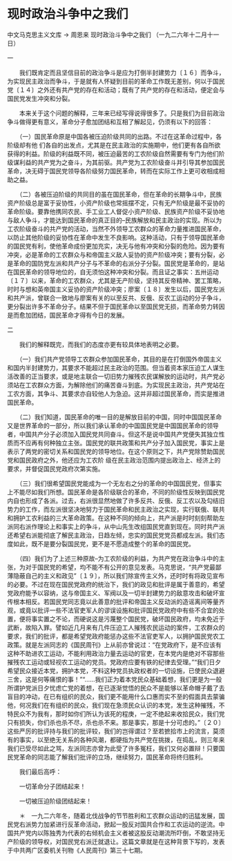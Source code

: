 # 现时政治斗争中之我们

中文马克思主义文库 -> 周恩来
现时政治斗争中之我们
（一九二六年十二月十一日）


一
 
　　我们既肯定而且坚信目前的政治争斗是应为打倒半封建势力〔１６〕而争斗，为实现民主政治而争斗，于是就有人怀疑到目前的革命工作既无差别，何以于国民党〔１４〕之外还有共产党的存在和活动；既有了共产党的存在和活动，便定会与国民党发生冲突和分裂。

　　本来关于这个问题的解释，三年来已经写得说得很多了。只是我们为目前政治争斗做得更有意义，革命分子愈加团结和互相了解起见，仍须有以下的回答：

　　（一）国民革命原是中国各被压迫阶级共同的出路。不过在这革命过程中，各阶级却有他 们各自的出发点，尤其是在民主政治的实施期中，他们更有各自所欲获得的利益。阶级的利益既不同，被压迫最苦的工农阶级自然需要有专门为他们阶级谋利益的共产党为之奋斗，为其前驱。共产党为工农阶级奋斗并引导其参加国民革命，决无碍于国民党领导各阶级努力国民革命，转而在实际工作上更可收相成相助之益。

　　（二）各被压迫阶级的共同目的虽在国民革命，但在革命的长期争斗中，民族资产阶级总是富于妥协性，小资产阶级也常摇摆不定，只有无产阶级是最不妥协的革命阶级。要靠他携同农民、手工业工人督促小资产阶级、民族资产阶级不妥协地与敌人争斗，才能达到国民革命的真正目的--民族解放和民主政治的实现。所以为工农阶级奋斗的共产党的活动，当然不外领导工农群众的革命力量推进国民革命，以防止其他阶级的妥协性在革命中发生不良影响。这种活动，只有于领导国民革命的国民党有利，使他革命成份更加充实，决无与他有冲突和分裂的危险。因为要有冲突，必是革命的工农群众与和帝国主义敌人妥协的资产阶级冲突；要有分裂，必是革命的国防党左派和共产分子与不革命的右派分子分裂。国民党是革命的，是站在国民革命的领导地位的，自无须怕这种冲突和分裂。而且证之事实：五卅运动〔１７〕以来，革命的工农群众，尤其是无产阶级，坚持其反帝精神、罢工策略，时时与想和英帝国主义妥协的资产阶级冲突；廖案〔１８〕发生以后，国民党左派和共产派，曾联合一致地与廖案有关的以至反共、反俄、反农工运动的分子争斗，更分裂出许多不革命分子。结果不但于国民革命以至国民党无损，而革命势力转因是而愈加团结，国民革命才得有今日的发展。

二

　　我们的解释既完，而我们的态度亦更有较具体地表明之必要。

　　（一）我们共产党领导工农群众参加国民革命，其目的是在打倒国外帝国主义和国内半封建势力，其要求不能超过民主政治的范围。但当着资本家压迫工人谋生活改善的正当要求，或是地主联合一切旧势力摧残农民谋解放的运动时，共产党必须站在工农群众方面，为解除他们的痛苦奋斗到底。为实现民主政治，共产党站在工农方面，其争斗、其要求亦自较他人为急迫。这并非超过国民革命，而实是推进国民革命。

　　（二）我们知道，国民革命的唯一目的是解放目前的中国，同时中国国民革命又是世界革命的一部分，所以我们承认革命的中国国民党是中国国民革命的领导者，中国共产分子必须加入国民党共同奋斗。但这不是说中国共产党便失其独立性质而不应再有何种独立主张。国民党的联共政策和共产分子加入国民党，事实上是表示了两党的密切关系和国民党的领导地位。在这个原则之下，共产党除赞助国民党和国民政府之外，他还应为工农阶 级在民主政治范围内提出政治上、经济上的要求，并督促国民党政府次第实施。

　　（三）我们很希望国民党能成为一个无左右之分的革命的中国国民党，但事实上不能尽如我们所想。国民革命是各阶级联合的革命，不同的阶级性反映到国民党内自也形成了各派。过去，右派很显然地做了许多反共、反俄、反工农以及勾结旧势力的工作，而左派很坚决地努力于国民革命和民主政治之实现，实行联俄、联共和拥护工农利益的三大革命政策。在这种不同的倾向上，共产派是时时刻刻帮助左派同右派作理论上和事实上的争斗，从中山先生改组国民党直到现在。同时共产派还希望右派能彻底了解民主政治，日趋左倾，忠实的国民党党员都成左派。我们态度如此，既不是要分裂国民党，更不是不愿造成整个的革命的国民党。

　　（四）我们为了上述三种原故--为工农阶级的利益，为共产党在政治争斗中的主张，为对于国民党的希望，均不能不有公开的意见发表。马克思说，"共产党最鄙薄隐蔽自己的主义和政见"〔１９〕，所以我们除宣传主义外，还时时有将政见宣布的必要。不过在现在国民党政府的统治下，我们的政见和批评是属于善意的，希望党政府能予以容纳，这与帝国主义、军阀以及一切半封建势力的敌意攻击和破坏宣传根本相反。若国民党同志竟以此善意的批评和帝国主义反动派的造谣离间等量齐观，或竟以批评一些不法官吏军人的谬误设施和批评国民党政府中有些不合宜的处置，便将事实置之不论，而硬说这是污蔑整个国民党，破坏国民政府，均未免近于武断，故陷入罪。譬如近几月来有几件压迫工人摧残农民运动的案件，工农群众的要求，我们的批评，都是希望党政府能惩办这些不法官吏军人，以拥护国民党农工政策。就是左派同志的《国民周刊》上从前亦曾说过："在党政府下，是不应该有这种不助进农工运动，不能利用政治力量去运动的官吏，在本党内是绝对不容那些摧残农工运动或轻视农工运动的党员。党政府应要有铁的纪律去受理。""我们日夕希望民众接近本党，拥护本党，不料这种党员执政权者的一切设施，已使民众退避三舍，这是何等痛恨的事！""......我们正为着本党民众基础着想，我们更是为一般所谓护党派日夕忧虑亡党的着想，在已逐渐觉悟的民众不是能够以革命帽子戴了去盲目的冲动，在已有组织的民众，我们更不能用什么口惠而实不至的假面具去蒙骗他，何况我们在有组织的民众，我们现在急须民众认识的本党，发生这种摧残，不特民众不为我有，那时如你们所认为该死的程庚，一定不绝起来收拾民众，我们党只有损失，你们杀也杀不尽，杀也杀不来。那是事实，那是十分可虑的。"〔２０〕这些严厉的批评持与我们的批评较，我们的岂得谓过？至若摭拾市上的流言，莫须有的事实，以至绝无关系的各种风潮，都硬指为共产党在挑拨，在捣乱，则三年来我们已受尽如此之骂，左派同志亦曾为此受了许多冤枉，我们又何必置辩！只要国民党革命的同志能了解我们批评的立场，继续努力，国民革命将终归胜利。

　　我们最后高呼：

　　一切革命分子团结起来！

　　一切被压迫阶级团结起来！



　　＊　一九二六年冬，随着北伐战争的节节胜利和工农群众运动的迅猛发展，国民党右派势力加紧进行反革命活动，掀起一股反对国共合作和工农运动的逆流。中国共产党内以陈独秀为代表的右倾机会主义者被这股反动潮流所吓倒，不敢坚持无产阶级的领导权，对国民党右派迁就退让。这篇文章就是在这种背景下写的，发表于中共两广区委机关刊物《人民周刊》第三十七期。



